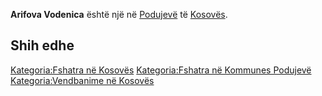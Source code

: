 {{Fshat në Kosovës
 | Emri                = Arifova Vodenica
| srp_N_name = Arifova Vodenica
| srp_N_FULL_NAME_RO = Arifova Vodenica
| srp_N_FULL_NAME_ND_RO = Arifova Vodenica
| srp_N_SORT_NAME_RG = ARIFOVAVODENICA
| srp_N_FULL_NAME_RG = Arifova Vodenica
| srp_N_FULL_NAME_ND_RG = Arifova Vodenica

 | Emri (Rasa dhanore) = 
 | Figura              = 
 | Shteti              = Kosovo
 | Komuna              = Podujevë
 | Kodi postar         = 
 | Sipërfaqja          = 

 | Popullsia           = 

 | Regj. i popullsisë  = 
 | Dend. e popullsisë  = 
 | Faqja zyrtare       = 
 <!--- Koordinatat ----> 
 | Gjerësia            = 42.831408
 | Gjatësia            = 21.189238
 | Lartësia            = 
}}
'''Arifova Vodenica''' është një [[]] në [[Podujevë]] të [[Kosovës]].

<!-- == Gjeografia == -->
<!-- == Historia == -->
<!-- == Demografia == -->
== Shih edhe ==
{{Komuna Podujevë}}
{{Kosovo-Administrata-Cung}}

[[Kategoria:Fshatra në Kosovës]]
[[Kategoria:Fshatra në Kommunes Podujevë]]
[[Kategoria:Vendbanime në Kosovës]]
